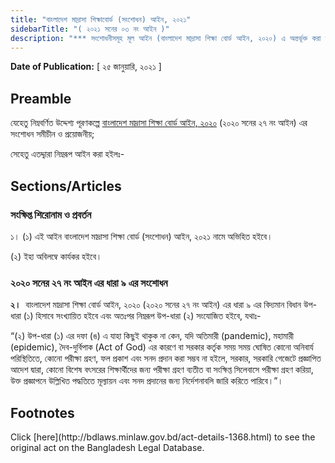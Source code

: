```yaml
---
title: "বাংলাদেশ মাদ্রাসা শিক্ষাবোর্ড (সংশোধন) আইন, ২০২১"
sidebarTitle: "( ২০২১ সনের ০৩ নং আইন )"
description: "*** সংশোধনীসমূহ মূল আইন (বাংলাদেশ মাদ্রাসা শিক্ষা বোর্ড আইন, ২০২০) এ অন্তর্ভূক্ত করা হয়েছে *** বাংলাদেশ মাদ্রাসা শিক্ষা বোর্ড আইন, ২০২০ সংশোধনকল্পে প্রণীত আইন"
---
```


**Date of Publication:** [ ২৫ জানুয়ারি, ২০২১ ]

## Preamble

যেহেতু নিম্নবর্ণিত উদ্দেশ্য পূরণকল্পে [বাংলাদেশ মাদ্রাসা শিক্ষা বোর্ড আইন, ২০২০](/laws/volume-50/act-1352 "বাংলাদেশ মাদ্রাসা শিক্ষা বোর্ড আইন, ২০২০") (২০২০ সনের ২৭ নং আইন) এর সংশোধন সমীচীন ও প্রয়োজনীয়;

সেহেতু এতদ্দ্বারা নিম্নরূপ আইন করা হইলঃ-

## Sections/Articles

### সংক্ষিপ্ত শিরোনাম ও প্রবর্তন

১। (১) এই আইন বাংলাদেশ মাদ্রাসা শিক্ষা বোর্ড (সংশোধন) আইন, ২০২১ নামে অভিহিত হইবে।

(২) ইহা অবিলম্বে কার্যকর হইবে।

### ২০২০ সনের ২৭ নং আইন এর ধারা ৯ এর সংশোধন

**২।**  বাংলাদেশ মাদ্রাসা শিক্ষা বোর্ড আইন, ২০২০ (২০২০ সনের ২৭ নং আইন) এর ধারা ৯ এর বিদ্যমান বিধান উপ-ধারা (১) হিসাবে সংখ্যায়িত হইবে এবং অতঃপর নিম্নরূপ উপ-ধারা (২) সংযোজিত হইবে, যথাঃ-

“(২) উপ-ধারা (১) এর দফা (ঙ) এ যাহা কিছুই থাকুক না কেন, যদি অতিমারী (pandemic), মহামারী (epidemic), দৈব-দুর্বিপাক (Act of God) এর কারণে বা সরকার কর্তৃক সময় সময় ঘোষিত কোনো অনিবার্য পরিস্থিতিতে, কোনো পরীক্ষা গ্রহণ, ফল প্রকাশ এবং সনদ প্রদান করা সম্ভব না হইলে, সরকার, সরকারি গেজেটে প্রজ্ঞাপিত আদেশ দ্বারা, কোনো বিশেষ বৎসরের শিক্ষার্থীদের জন্য পরীক্ষা গ্রহণ ব্যতীত বা সংক্ষিপ্ত সিলেবাসে পরীক্ষা গ্রহণ করিয়া, উক্ত প্রজ্ঞাপনে উল্লিখিত পদ্ধতিতে মূল্যায়ন এবং সনদ প্রদানের জন্য নির্দেশনাবলি জারি করিতে পারিবে।”।

## Footnotes

<Note>
  Click [here](http://bdlaws.minlaw.gov.bd/act-details-1368.html) to see the original act on the Bangladesh Legal Database.
</Note>
